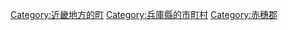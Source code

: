 {{Commonscat|Kamigori, Hyogo}}
{{Catmore}}

{{DEFAULTSORT:Kamigori}}
[[Category:近畿地方的町|Category:近畿地方的町]]
[[Category:兵庫縣的市町村|Category:兵庫縣的市町村]]
[[Category:赤穗郡|Category:赤穗郡]]